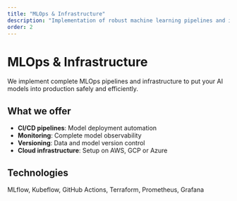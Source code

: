 ```yaml
---
title: "MLOps & Infrastructure"
description: "Implementation of robust machine learning pipelines and infrastructure for AI in production"
order: 2
---
```


# MLOps & Infrastructure

We implement complete MLOps pipelines and infrastructure to put your AI models into production safely and efficiently.

## What we offer

- **CI/CD pipelines**: Model deployment automation
- **Monitoring**: Complete model observability
- **Versioning**: Data and model version control
- **Cloud infrastructure**: Setup on AWS, GCP or Azure

## Technologies

MLflow, Kubeflow, GitHub Actions, Terraform, Prometheus, Grafana